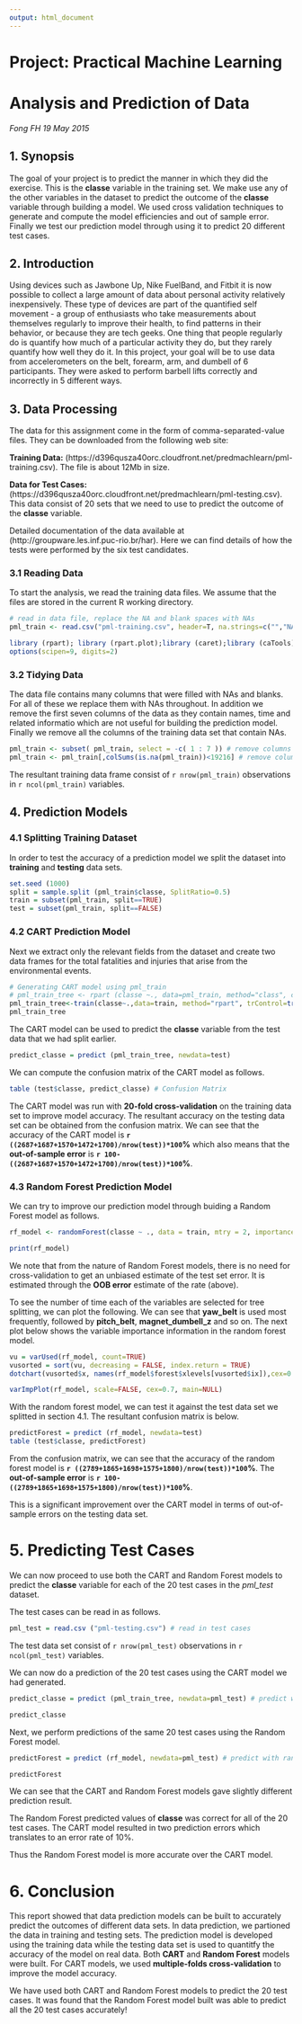 ```yaml
---
output: html_document
---
```

# Project: Practical Machine Learning  
# Analysis and Prediction of Data

*Fong FH 19 May 2015*

## 1. Synopsis

The goal of your project is to predict the manner in which they did the exercise. This is the **classe** variable in the training set. We make use any of the other variables in the dataset to predict the outcome of the **classe** variable through building a model. We used cross validation techniques to generate and compute the model efficiencies and out of sample error. Finally we test our prediction model through using it to predict 20 different test cases. 

## 2. Introduction

Using devices such as Jawbone Up, Nike FuelBand, and Fitbit it is now possible to collect a large amount of data about personal activity relatively inexpensively. These type of devices are part of the quantified self movement - a group of enthusiasts who take measurements about themselves regularly to improve their health, to find patterns in their behavior, or because they are tech geeks. One thing that people regularly do is quantify how much of a particular activity they do, but they rarely quantify how well they do it. In this project, your goal will be to use data from accelerometers on the belt, forearm, arm, and dumbell of 6 participants. They were asked to perform barbell lifts correctly and incorrectly in 5 different ways.

## 3. Data Processing

The data for this assignment come in the form of comma-separated-value files. They can be downloaded from the following web site:

**Training Data:** (https://d396qusza40orc.cloudfront.net/predmachlearn/pml-training.csv). The file is about 12Mb in size. 

**Data for Test Cases:** (https://d396qusza40orc.cloudfront.net/predmachlearn/pml-testing.csv). This data consist of 20 sets that we need to use to predict the outcome of the **classe** variable.

Detailed documentation of the data available at (http://groupware.les.inf.puc-rio.br/har). Here we can find details of how the tests were performed by the six test candidates.


### 3.1 Reading Data

To start the analysis, we read the training data files. We assume that the files are stored in the current R working directory. 

```r
# read in data file, replace the NA and blank spaces with NAs
pml_train <- read.csv("pml-training.csv", header=T, na.strings=c("","NA"))

library (rpart); library (rpart.plot);library (caret);library (caTools);library (randomForest)
options(scipen=9, digits=2) 

```


### 3.2 Tidying Data

The data file contains many columns that were filled with NAs and blanks. For all of these we replace them with NAs throughout. In addition we remove the first seven columns of the data as they contain names, time and related informatio which are not useful for building the prediction model. Finally we remove all the columns of the training data set that contain NAs. 

```r
pml_train <- subset( pml_train, select = -c( 1 : 7 )) # remove columns 1 to 7
pml_train <- pml_train[,colSums(is.na(pml_train))<19216] # remove columns with NAs

```


The resultant training data frame consist of `r nrow(pml_train)` observations in `r ncol(pml_train)` variables.


## 4. Prediction Models

### 4.1 Splitting Training Dataset

In order to test the accuracy of a prediction model we split the dataset into **training** and **testing** data sets.

```r
set.seed (1000)
split = sample.split (pml_train$classe, SplitRatio=0.5)
train = subset(pml_train, split==TRUE)
test = subset(pml_train, split==FALSE)
```


### 4.2 CART Prediction Model

Next we extract only the relevant fields from the dataset and create two data frames for the total fatalities and injuries that arise from the environmental events.

```r
# Generating CART model using pml_train  
# pml_train_tree <- rpart (classe ~., data=pml_train, method="class", control=rpart.control(minsplit=20, cp=0, xval=10))
pml_train_tree<-train(classe~.,data=train, method="rpart", trControl=trainControl(method="cv",number=20), tuneGrid=expand.grid(.cp=0))
pml_train_tree
```

The CART model can be used to predict the **classe** variable from the test data that we had split earlier.

```r
predict_classe = predict (pml_train_tree, newdata=test)

```

We can compute the confusion matrix of the CART model as follows.

```r
table (test$classe, predict_classe) # Confusion Matrix
```

The CART model was run with **20-fold cross-validation** on the training data set to improve model accuracy. The resultant accuracy on the testing data set can be obtained from the confusion matrix. We can see that the accuracy of the CART model is **`r ((2687+1687+1570+1472+1700)/nrow(test))*100`%** which also means that the **out-of-sample error** is **`r 100-((2687+1687+1570+1472+1700)/nrow(test))*100`%**.

### 4.3 Random Forest Prediction Model

We can try to improve our prediction model through buiding a Random Forest model as follows. 

```r
rf_model <- randomForest(classe ~ ., data = train, mtry = 2, importance = TRUE, do.trace = 100)

```


```r
print(rf_model)

``````

We note that from the nature of Random Forest models, there is no need for cross-validation to get an unbiased estimate of the test set error. It is estimated through the **OOB error** estimate of the rate (above).

To see the number of time each of the variables are selected for tree splitting, we can plot the following. We can see that **yaw_belt** is used most frequently, followed by **pitch_belt**, **magnet_dumbell_z** and so on. The next plot below shows the variable importance information in the random forest model. 

```r
vu = varUsed(rf_model, count=TRUE)
vusorted = sort(vu, decreasing = FALSE, index.return = TRUE)
dotchart(vusorted$x, names(rf_model$forest$xlevels[vusorted$ix]),cex=0.6, xlab="Number of times variable used for splitting")

```


```r
varImpPlot(rf_model, scale=FALSE, cex=0.7, main=NULL)

```

With the random forest model, we can test it against the test data set we splitted in section 4.1. The resultant confusion matrix is below.

```r
predictForest = predict (rf_model, newdata=test)
table (test$classe, predictForest)

```

From the confusion matrix, we can see that the accuracy of the random forest model is **`r ((2789+1865+1698+1575+1800)/nrow(test))*100`%**. The **out-of-sample error** is **`r 100-((2789+1865+1698+1575+1800)/nrow(test))*100`%**.

This is a significant improvement over the CART model in terms of out-of-sample errors on the testing data set.


# 5. Predicting Test Cases

We can now proceed to use both the CART and Random Forest models to predict the **classe** variable for each of the 20 test cases in the *pml_test* dataset.

The test cases can be read in as follows.

```r
pml_test = read.csv ("pml-testing.csv") # read in test cases

```

The test data set consist of `r nrow(pml_test)` observations in `r ncol(pml_test)` variables.

We can now do a prediction of the 20 test cases using the CART model we had generated.

```r
predict_classe = predict (pml_train_tree, newdata=pml_test) # predict with CART

```

```r
predict_classe

```

Next, we perform predictions of the same 20 test cases using the Random Forest model.

```r
predictForest = predict (rf_model, newdata=pml_test) # predict with random forest

```

```r
predictForest

```

We can see that the CART and Random Forest models gave slightly different prediction result. 

The Random Forest predicted values of **classe** was correct for all of the 20 test cases. The CART model resulted in two prediction errors which translates to an error rate of 10%.

Thus the Random Forest model is more accurate over the CART model.

# 6. Conclusion
This report showed that data prediction models can be built to accurately predict the outcomes of different data sets. In data prediction, we partioned the data in training and testing sets. The prediction model is developed using the training data while the testing data set is used to quantitfy the accuracy of the model on real data. Both **CART** and **Random Forest** models were built. For CART models, we used **multiple-folds cross-validation** to improve the model accuracy. 

We have used both CART and Random Forest models to predict the 20 test cases. It was found that the Random Forest model built was able to predict all the 20 test cases accurately!



